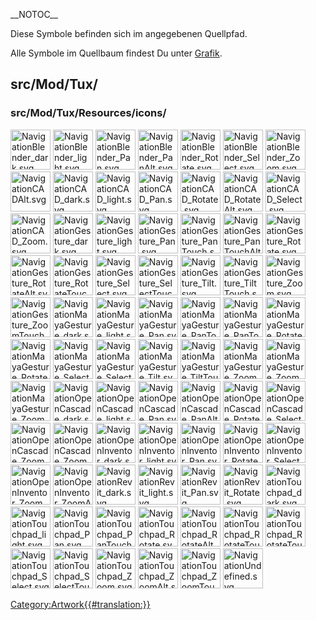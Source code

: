 __NOTOC__
<languages/>

Diese Symbole befinden sich im angegebenen Quellpfad. 

Alle Symbole im Quellbaum findest Du unter [[Artwork/de|Grafik]].

== src/Mod/Tux/ ==

=== src/Mod/Tux/Resources/icons/ ===

[[File:NavigationBlender_dark.svg|64px]]
[[File:NavigationBlender_light.svg|64px]]
[[File:NavigationBlender_Pan.svg|64px]]
[[File:NavigationBlender_PanAlt.svg|64px]]
[[File:NavigationBlender_Rotate.svg|64px]]
[[File:NavigationBlender_Select.svg|64px]]
[[File:NavigationBlender_Zoom.svg|64px]]
[[File:NavigationCADAlt.svg|64px]]
[[File:NavigationCAD_dark.svg|64px]]
[[File:NavigationCAD_light.svg|64px]]
[[File:NavigationCAD_Pan.svg|64px]]
[[File:NavigationCAD_Rotate.svg|64px]]
[[File:NavigationCAD_RotateAlt.svg|64px]]
[[File:NavigationCAD_Select.svg|64px]]
[[File:NavigationCAD_Zoom.svg|64px]]
[[File:NavigationGesture_dark.svg|64px]]
[[File:NavigationGesture_light.svg|64px]]
[[File:NavigationGesture_Pan.svg|64px]]
[[File:NavigationGesture_PanTouch.svg|64px]]
[[File:NavigationGesture_PanTouchAlt.svg|64px]]
[[File:NavigationGesture_Rotate.svg|64px]]
[[File:NavigationGesture_RotateAlt.svg|64px]]
[[File:NavigationGesture_RotateTouch.svg|64px]]
[[File:NavigationGesture_Select.svg|64px]]
[[File:NavigationGesture_SelectTouch.svg|64px]]
[[File:NavigationGesture_Tilt.svg|64px]]
[[File:NavigationGesture_TiltTouch.svg|64px]]
[[File:NavigationGesture_Zoom.svg|64px]]
[[File:NavigationGesture_ZoomTouch.svg|64px]]
[[File:NavigationMayaGesture_dark.svg|64px]]
[[File:NavigationMayaGesture_light.svg|64px]]
[[File:NavigationMayaGesture_Pan.svg|64px]]
[[File:NavigationMayaGesture_PanTouch.svg|64px]]
[[File:NavigationMayaGesture_PanTouchAlt.svg|64px]]
[[File:NavigationMayaGesture_Rotate.svg|64px]]
[[File:NavigationMayaGesture_RotateTouch.svg|64px]]
[[File:NavigationMayaGesture_Select.svg|64px]]
[[File:NavigationMayaGesture_SelectTouch.svg|64px]]
[[File:NavigationMayaGesture_Tilt.svg|64px]]
[[File:NavigationMayaGesture_TiltTouch.svg|64px]]
[[File:NavigationMayaGesture_Zoom.svg|64px]]
[[File:NavigationMayaGesture_ZoomAlt.svg|64px]]
[[File:NavigationMayaGesture_ZoomTouch.svg|64px]]
[[File:NavigationOpenCascade_dark.svg|64px]]
[[File:NavigationOpenCascade_light.svg|64px]]
[[File:NavigationOpenCascade_Pan.svg|64px]]
[[File:NavigationOpenCascade_PanAlt.svg|64px]]
[[File:NavigationOpenCascade_Rotate.svg|64px]]
[[File:NavigationOpenCascade_Select.svg|64px]]
[[File:NavigationOpenCascade_Zoom.svg|64px]]
[[File:NavigationOpenCascade_ZoomAlt.svg|64px]]
[[File:NavigationOpenInventor_dark.svg|64px]]
[[File:NavigationOpenInventor_light.svg|64px]]
[[File:NavigationOpenInventor_Pan.svg|64px]]
[[File:NavigationOpenInventor_Rotate.svg|64px]]
[[File:NavigationOpenInventor_Select.svg|64px]]
[[File:NavigationOpenInventor_Zoom.svg|64px]]
[[File:NavigationOpenInventor_ZoomAlt.svg|64px]]
[[File:NavigationRevit_dark.svg|64px]]
[[File:NavigationRevit_light.svg|64px]]
[[File:NavigationRevit_Pan.svg|64px]]
[[File:NavigationRevit_Rotate.svg|64px]]
[[File:NavigationTouchpad_dark.svg|64px]]
[[File:NavigationTouchpad_light.svg|64px]]
[[File:NavigationTouchpad_Pan.svg|64px]]
[[File:NavigationTouchpad_PanTouch.svg|64px]]
[[File:NavigationTouchpad_Rotate.svg|64px]]
[[File:NavigationTouchpad_RotateAlt.svg|64px]]
[[File:NavigationTouchpad_RotateTouch.svg|64px]]
[[File:NavigationTouchpad_RotateTouchAlt.svg|64px]]
[[File:NavigationTouchpad_Select.svg|64px]]
[[File:NavigationTouchpad_SelectTouch.svg|64px]]
[[File:NavigationTouchpad_Zoom.svg|64px]]
[[File:NavigationTouchpad_ZoomAlt.svg|64px]]
[[File:NavigationTouchpad_ZoomTouch.svg|64px]]
[[File:NavigationUndefined.svg|64px]]


[[Category:Artwork{{#translation:}}]]